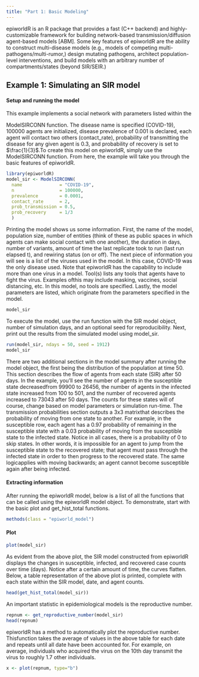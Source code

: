 ```yaml
---
title: "Part 1: Basic Modeling"
---
```


epiworldR is an R package that provides a fast (C++ backend) and highly-customizable framework for building network-based transmission/diffusion agent-based models \[ABM\]. Some key features of epiworldR are the ability to construct multi-disease models (e.g., models of competing multi-pathogens/multi-rumor,) design mutating pathogens, architect population-level interventions, and build models with an arbitrary number of compartments/states (beyond SIR/SEIR.)

## Example 1: Simulating an SIR model

#### Setup and running the model

This example implements a social network with parameters listed within the

ModelSIRCONN function. The disease name is specified (COVID-19), 100000 agents are initialized, disease prevalence of 0.001 is declared, each agent will contact two others (contact_rate), probability of transmitting the disease for any given agent is 0.3, and probability of recovery is set to $\frac{1}{3}$.To create this model on epiworldR, simply use the ModelSIRCONN function. From here, the example will take you through the basic features of epiworldR.

```r
library(epiworldR)
model_sir <- ModelSIRCONN(
  name              = "COVID-19",
  n                 = 100000, 
  prevalence        = 0.0001, 
  contact_rate      = 2,
  prob_transmission = 0.5,
  prob_recovery     = 1/3
  )
```

Printing the model shows us some information. First, the name of the model, population size, number of entities (think of these as public spaces in which agents can make social contact with one another), the duration in days, number of variants, amount of time the last replicate took to run (last run elapsed t), and rewiring status (on or off). The next piece of information you will see is a list of the viruses used in the model. In this case, COVID-19 was the only disease used. Note that epiworldR has the capability to include more than one virus in a model. Tool(s) lists any tools that agents have to fight the virus. Examples ofthis may include masking, vaccines, social distancing, etc. In this model, no tools are specified. Lastly, the model parameters are listed, which originate from the parameters specified in the model.

```r
model_sir
```

To execute the model, use the run function with the SIR model object, number of simulation days, and an optional seed for reproducibility. Next, print out the results from the simulated model using model_sir.

```r
run(model_sir, ndays = 50, seed = 1912)
model_sir
```

There are two additional sections in the model summary after running the model object, the first being the distribution of the population at time 50. This section describes the flow of agents from each state (SIR) after 50 days. In the example, you'll see the number of agents in the susceptible state decreasedfrom 99900 to 26456, the number of agents in the infected state increased from 100 to 501, and the number of recovered agents increased to 73043 after 50 days. The counts for these states will of course, change based on model parameters or simulation run-time. The transmission probabilities section outputs a 3x3 matrixthat describes the probability of moving from one state to another. For example, in the susceptible row, each agent has a 0.97 probability of remaining in the susceptible state with a 0.03 probability of moving from the susceptible state to the infected state. Notice in all cases, there is a probability of 0 to skip states. In other words, it is impossible for an agent to jump from the susceptible state to the recovered state; that agent must pass through the infected state in order to then progress to the recovered state. The same logicapplies with moving backwards; an agent cannot become susceptible again after being infected.

#### Extracting information

After running the epiworldR model, below is a list of all the functions that can be called using the epiworldR model object. To demonstrate, start with the basic plot and get_hist_total functions.

```r
methods(class = "epiworld_model")
```

#### Plot

```r
plot(model_sir)
```

As evident from the above plot, the SIR model constructed from epiworldR displays the changes in susceptible, infected, and recovered case counts over time (days). Notice after a certain amount of time, the curves flatten. Below, a table representation of the above plot is printed, complete with each state within the SIR model, date, and agent counts.

```r
head(get_hist_total(model_sir))
```

An important statistic in epidemiological models is the reproductive number.

```r
repnum <- get_reproductive_number(model_sir)
head(repnum)
```

epiworldR has a method to automatically plot the reproductive number. Thisfunction takes the average of values in the above table for each date and repeats until all date have been accounted for. For example, on average, individuals who acquired the virus on the 10th day transmit the virus to roughly 1.7 other individuals.

```r
x <- plot(repnum, type="b")
```
